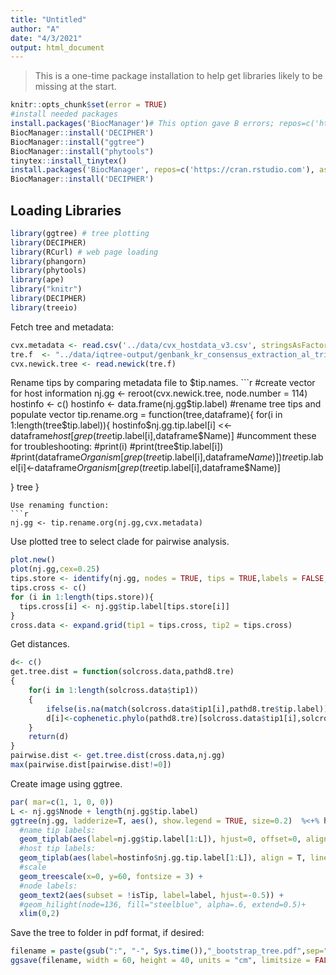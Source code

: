 ```yaml
---
title: "Untitled"
author: "A"
date: "4/3/2021"
output: html_document
---
```



> This is a one-time package installation to help get libraries likely to be missing at the start.

```r
knitr::opts_chunk$set(error = TRUE)
#install needed packages
install.packages('BiocManager')# This option gave B errors; repos=c('https://cran.rstudio.com'), ask=F)
BiocManager::install('DECIPHER')
BiocManager::install("ggtree")
BiocManager::install("phytools")
tinytex::install_tinytex()
install.packages('BiocManager', repos=c('https://cran.rstudio.com'), ask=FALSE)
BiocManager::install('DECIPHER')
```

## Loading Libraries

```r
library(ggtree) # tree plotting
library(DECIPHER)
library(RCurl) # web page loading
library(phangorn)
library(phytools)
library(ape)
library("knitr")
library(DECIPHER)
library(treeio)

```
Fetch tree and metadata:
```r

cvx.metadata <- read.csv('../data/cvx_hostdata_v3.csv', stringsAsFactors = FALSE)
tre.f  <- "../data/iqtree-output/genbank_kr_consensus_extraction_al_trimmed.fasta.newick"
cvx.newick.tree <- read.newick(tre.f)

```
Rename tips by comparing metadata file to $tip.names.
```r
#create vector for host information
nj.gg <- reroot(cvx.newick.tree, node.number = 114)
hostinfo <- c()
hostinfo <- data.frame(nj.gg$tip.label)
#rename tree tips and populate vector
tip.rename.org = function(tree,dataframe){
   for(i in 1:length(tree$tip.label)){
      hostinfo$nj.gg.tip.label[i] <<- dataframe$host[grep(tree$tip.label[i],dataframe$Name)]
      #uncomment these for troubleshooting:
      #print(i)
      #print(tree$tip.label[i])
      #print(dataframe$Organism[grep(tree$tip.label[i],dataframe$Name)])
      tree$tip.label[i]<-dataframe$Organism[grep(tree$tip.label[i],dataframe$Name)]
        
   }
tree
}
```
Use renaming function:
```r
nj.gg <- tip.rename.org(nj.gg,cvx.metadata)
```
Use plotted tree to select clade for pairwise analysis.
```r
plot.new()
plot(nj.gg,cex=0.25)
tips.store <- identify(nj.gg, nodes = TRUE, tips = TRUE,labels = FALSE, quiet = FALSE)$tips
tips.cross <- c()
for (i in 1:length(tips.store)){
  tips.cross[i] <- nj.gg$tip.label[tips.store[i]]
}
cross.data <- expand.grid(tip1 = tips.cross, tip2 = tips.cross)
```

Get distances.
```r
d<- c()
get.tree.dist = function(solcross.data,pathd8.tre)
{	
	for(i in 1:length(solcross.data$tip1))
	{
		ifelse(is.na(match(solcross.data$tip1[i],pathd8.tre$tip.label)) | is.na(match(solcross.data$tip2[i],pathd8.tre$tip.label)),d[i]<-NA,
		d[i]<-cophenetic.phylo(pathd8.tre)[solcross.data$tip1[i],solcross.data$tip2[i]])
	}
	return(d)
}
pairwise.dist <- get.tree.dist(cross.data,nj.gg)
max(pairwise.dist[pairwise.dist!=0])
```

Create image using ggtree. 
```r
par( mar=c(1, 1, 0, 0))
L <- nj.gg$Nnode + length(nj.gg$tip.label)
ggtree(nj.gg, ladderize=T, aes(), show.legend = TRUE, size=0.2)  %<+% hostinfo+
  #name tip labels:
  geom_tiplab(aes(label=nj.gg$tip.label[1:L]), hjust=0, offset=0, align=T, linetype = "dotted")+
  #host tip labels:
  geom_tiplab(aes(label=hostinfo$nj.gg.tip.label[1:L]), align = T, linetype = 'blank', na.rm=TRUE, offset=0.3) +
  #scale
  geom_treescale(x=0, y=60, fontsize = 3) +
  #node labels:
  geom_text2(aes(subset = !isTip, label=label, hjust=-0.5)) +
  #geom_hilight(node=136, fill="steelblue", alpha=.6, extend=0.5)+
  xlim(0,2) 

```


Save the tree to folder in pdf format, if desired:
```r
filename = paste(gsub(":", "-", Sys.time()),"_bootstrap_tree.pdf",sep="")
ggsave(filename, width = 60, height = 40, units = "cm", limitsize = FALSE)
```